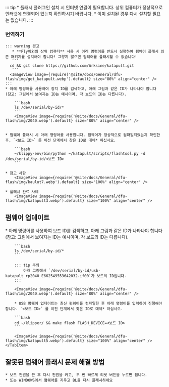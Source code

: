 ::: tip
    * 플래시 플러그인 설치 시 인터넷 연결이 필요합니다. 상위 컴퓨터가 정상적으로 인터넷에 연결되어 있는지 확인하시기 바랍니다.
    * 이미 설치된 경우 다시 설치할 필요는 없습니다.
:::


### 번역하기

    ::: warning 경고
       * **Fly이외의 상위 컴퓨터** 사용 시 아래 명령어를 반드시 실행하여 펌웨어 플래시 의존 패키지를 설치해야 합니다! 그렇지 않으면 펌웨어를 플래시할 수 없습니다!
       ```
      cd && git clone https://github.com/Arksine/katapult.git
       ```
      <ImageView image={require('@site/docs/General/dfu-flash/img/get_katapult.webp').default} size="80%" align="center" />
    :::
    * 아래 명령어를 사용하여 장치 ID를 검색하고, 아래 그림과 같은 ID가 나타나야 합니다 (참고: 그림에서 보여지는 ID는 예시이며, 각 보드의 ID는 다릅니다).

        ```bash
        ls /dev/serial/by-id/*
        ```
        <ImageView image={require('@site/docs/General/dfu-flash/img/2040.webp').default} size="80%" align="center" />


    * 펌웨어 플래시 시 아래 명령어를 사용합니다. 펌웨어가 정상적으로 컴파일되었는지 확인한 후, `<보드 ID>` 를 이전 단계에서 찾은 ID로 대체* 하십시오.

        ```bash
        ~/klippy-env/bin/python ~/katapult/scripts/flashtool.py -d /dev/serial/by-id/<보드 ID>
        ```

    * 참고 사항
        <ImageView image={require('@site/docs/General/dfu-flash/img/kaulut7.webp').default} size="100%" align="center" />

    * 플래시 완료 사례
        <ImageView image={require('@site/docs/General/dfu-flash/img/katapult3.webp').default} size="100%" align="center" />

## 펌웨어 업데이트

<Tabs>
    <TabItem value="w" label="USB 펌웨어 업데이트" default>
        * 아래 명령어를 사용하여 보드 ID를 검색하고, 아래 그림과 같은 ID가 나타나야 합니다 (참고: 그림에서 보여지는 ID는 예시이며, 각 보드의 ID는 다릅니다).

        ```bash
        ls /dev/serial/by-id/*
        ```

        ::: tip 주의
            아래 그림에서 `/dev/serial/by-id/usb-katapult_rp2040_E662549553642032-if00`가 보드의 ID입니다.
        :::

        <ImageView image={require('@site/docs/General/dfu-flash/img/2040.webp').default} size="80%" align="center" />

        * USB 펌웨어 업데이트는 최신 펌웨어를 컴파일한 후 아래 명령어를 입력하여 진행해야 합니다. `<보드 ID>` 를 이전 단계에서 찾은 ID로 대체* 하십시오.

        ```bash
        cd ~/klipper/ && make flash FLASH_DEVICE=<보드 ID>
        ```

        <ImageView image={require('@site/docs/General/dfu-flash/img/katapult5.webp').default} size="100%" align="center" />
    </TabItem>
</Tabs> 

## 잘못된 펌웨어 플래시 문제 해결 방법

    * 보드 전원을 끈 후 다시 전원을 켜고, 두 번 빠르게 리셋 버튼을 누르면 됩니다.
    * 또는 WINDOWS에서 펌웨어를 지우고 BL을 다시 플래시하세요
